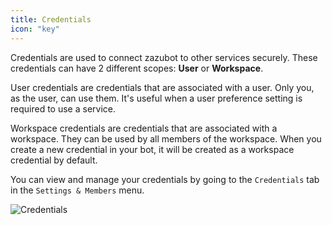 ```yaml
---
title: Credentials
icon: "key"
---
```


Credentials are used to connect zazubot to other services securely. These credentials can have 2 different scopes: **User** or **Workspace**.

User credentials are credentials that are associated with a user. Only you, as the user, can use them. It's useful when a user preference setting is required to use a service.

Workspace credentials are credentials that are associated with a workspace. They can be used by all members of the workspace. When you create a new credential in your bot, it will be created as a workspace credential by default.

You can view and manage your credentials by going to the `Credentials` tab in the `Settings & Members` menu.

<Frame>
  <img src="/images/user/credentials.png" alt="Credentials" />
</Frame>
